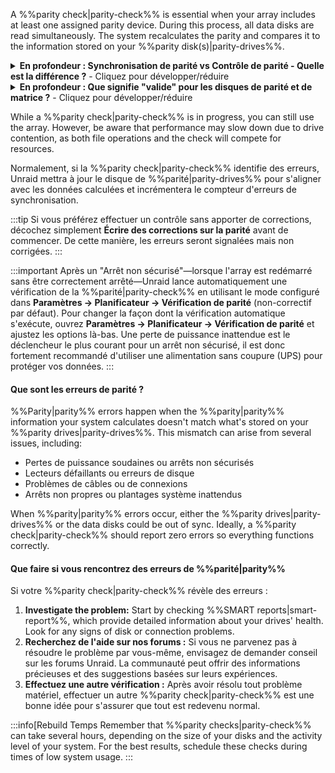 A %%parity check|parity-check%% is essential when your array includes at least one assigned parity device. During this process, all data disks are read simultaneously. The system recalculates the parity and compares it to the information stored on your %%parity disk(s)|parity-drives%%.

<details>
  <summary><strong>En profondeur : Synchronisation de parité vs Contrôle de parité - Quelle est la différence ?</strong> - Cliquez pour développer/réduire</summary>

  A %%parity|parity%% sync reads all data disks and creates %%parity|parity%% from scratch, saving the results on the %%parity drives|parity-drives%%. This process typically happens when you add or replace a %%parity drives|parity-drives%% or after significant configuration changes.

  A %%parity check|parity-check%% reads all data disks along with the %%parity drives|parity-drives%%. It recalculates the %%parity|parity%% values and compares them to the stored values. There are two modes for running a %%parity check|parity-check%%:

  - **Correctif (CORRECT) :** S'il trouve un décalage, il met à jour le disque de %%parité|parity-drives%% et journalise l'événement.
  - **Non-correctif (NOCORRECT) :** Journalise uniquement les erreurs trouvées sans mettre à jour la parité.

  To avoid excessive logging, only the first 100 addresses with errors are reported during a %%parity check|parity-check%%. These mismatches are referred to as **sync errors** and indicate where the parity does not align with the data, typically due to issues such as sudden power losses or hardware problems. Each sync error is counted in 4KiB blocks - this is the system's I/O unit size (known as the Linux page size).
</details>

<details>
  <summary><strong>En profondeur : Que signifie "valide" pour les disques de parité et de matrice ?</strong> - Cliquez pour développer/réduire</summary>

  Un **disque de %%parité|parity%% valide** indique qu'après la dernière synchronisation de %%parité|parity%% réussie, Unraid a reconnu la %%parité|parity%% comme "bonne", c'est-à-dire qu'elle est adaptée à la récupération des données en cas de défaillance d'un disque. Le statut "valide" s'applique à chaque disque de la matrice, pas seulement à celui de la %%parité|parity%%. Si tous les disques sauf un sont valides, Unraid peut reconstruire les données du disque manquant ou défaillant en utilisant la %%parité|parity%%.

  Unraid maintains the %%parity disk|parity-drives%%'s "valid" status even when some sync errors occur following a non-correcting check. This ensures that you can still recover a failed disk. If the %%parity|parity%% were marked as invalid, you would risk having two invalid disks after just one additional failure, leading to potential data loss.
</details>

While a %%parity check|parity-check%% is in progress, you can still use the array. However, be aware that performance may slow down due to drive contention, as both file operations and the check will compete for resources.

Normalement, si la %%parity check|parity-check%% identifie des erreurs, Unraid mettra à jour le disque de %%parité|parity-drives%% pour s'aligner avec les données calculées et incrémentera le compteur d'erreurs de synchronisation.

:::tip
Si vous préférez effectuer un contrôle sans apporter de corrections, décochez simplement **Écrire des corrections sur la parité** avant de commencer. De cette manière, les erreurs seront signalées mais non corrigées.
:::

:::important
Après un "Arrêt non sécurisé"—lorsque l'array est redémarré sans être correctement arrêté—Unraid lance automatiquement une vérification de la %%parité|parity-check%% en utilisant le mode configuré dans **Paramètres → Planificateur → Vérification de parité** (non-correctif par défaut). Pour changer la façon dont la vérification automatique s'exécute, ouvrez **Paramètres → Planificateur → Vérification de parité** et ajustez les options là-bas. Une perte de puissance inattendue est le déclencheur le plus courant pour un arrêt non sécurisé, il est donc fortement recommandé d'utiliser une alimentation sans coupure (UPS) pour protéger vos données.
:::

<h4>Que sont les erreurs de parité ?</h4>

%%Parity|parity%% errors happen when the %%parity|parity%% information your system calculates doesn't match what's stored on your %%parity drives|parity-drives%%. This mismatch can arise from several issues, including:

- Pertes de puissance soudaines ou arrêts non sécurisés
- Lecteurs défaillants ou erreurs de disque
- Problèmes de câbles ou de connexions
- Arrêts non propres ou plantages système inattendus

When %%parity|parity%% errors occur, either the %%parity drives|parity-drives%% or the data disks could be out of sync. Ideally, a %%parity check|parity-check%% should report zero errors so everything functions correctly.

<h4>Que faire si vous rencontrez des erreurs de %%parité|parity%%</h4>

Si votre %%parity check|parity-check%% révèle des erreurs :

1. **Investigate the problem:** Start by checking %%SMART reports|smart-report%%, which provide detailed information about your drives' health. Look for any signs of disk or connection problems.
2. **Recherchez de l'aide sur nos forums :** Si vous ne parvenez pas à résoudre le problème par vous-même, envisagez de demander conseil sur les forums Unraid. La communauté peut offrir des informations précieuses et des suggestions basées sur leurs expériences.
3. **Effectuez une autre vérification :** Après avoir résolu tout problème matériel, effectuer un autre %%parity check|parity-check%% est une bonne idée pour s'assurer que tout est redevenu normal.

:::info[Rebuild Temps
Remember that %%parity checks|parity-check%% can take several hours, depending on the size of your disks and the activity level of your system. For the best results, schedule these checks during times of low system usage.
:::
